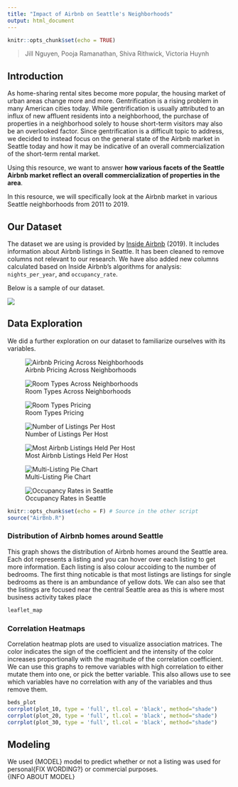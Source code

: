 ```yaml
---
title: "Impact of Airbnb on Seattle's Neighborhoods"
output: html_document
---
```


```r
knitr::opts_chunk$set(echo = TRUE)
```

> Jill Nguyen, Pooja Ramanathan, Shiva Rithwick, Victoria Huynh

## Introduction
As home-sharing rental sites become more popular, the housing market of urban areas change more and more. Gentrification is a rising problem in many American cities today. While gentrification is usually attributed to an influx of new affluent residents into a neighborhood, the purchase of properties in a neighborhood solely to house short-term visitors may also be an overlooked factor. Since gentrification is a difficult topic to address, we decided to instead focus on the general state of the Airbnb market in Seattle today and how it may be indicative of an overall commercialization of the short-term rental market.

Using this resource, we want to answer **how various facets of the Seattle Airbnb market reflect an overall commercialization of properties in the area**.  

In this resource, we will specifically look at the Airbnb market in various Seattle neighborhoods from 2011 to 2019.  

## Our Dataset
The dataset we are using is provided by [Inside Airbnb](http://insideairbnb.com/get-the-data.html) (2019). It includes information about Airbnb listings in Seattle. It has been cleaned to remove columns not relevant to our research. We have also added new columns calculated based on Inside Airbnb's algorithms for analysis: `nights_per_year`, and `occupancy_rate`.

Below is a sample of our dataset. 

![](img/datahead.png)


## Data Exploration
We did a further exploration on our dataset to familiarize ourselves with its variables.

![Airbnb Pricing Across Neighborhoods](img/neighborhoodprice.png)

![Room Types Across Neighborhoods](img/neighborhoodroomtype.png)

![Room Types Pricing](img/roomtypeprice.png)

![Number of Listings Per Host](img/listingsperhost.png)

![Most Airbnb Listings Held Per Host](img/mostlistings.png)

![Multi-Listing Pie Chart](img/multilistings.png) 

![Occupancy Rates in Seattle](img/occupancyrate.png)


```r
knitr::opts_chunk$set(echo = F) # Source in the other script
source("AirBnb.R")
```

### Distribution of Airbnb homes around Seattle

This graph shows the distribution of Airbnb homes around the Seattle area. Each dot represents a listing and you can hover over each listing to get more information. Each listing is also colour accoiding to the number of bedrooms. The first thing noticable is that most listings are listings for single bedrooms as there is an ambundance of yellow dots. We can also see that the listings are focused near the central Seattle area as this is where most business activity takes place

```r
leaflet_map
```

### Correlation Heatmaps

Correlation heatmap plots are used to visualize association matrices. The color indicates the sign of the coefficient and the intensity of the color increases proportionally with the magnitude of the correlation coefficient. We can use this graphs to remove variables with high correlation to either mutate them into one, or pick the better variable. This also allows use to see which variables have no correlation with any of the variables and thus remove them.

```r
beds_plot
corrplot(plot_10, type = 'full', tl.col = 'black', method="shade")
corrplot(plot_20, type = 'full', tl.col = 'black', method="shade")
corrplot(plot_30, type = 'full', tl.col = 'black', method="shade")
```


## Modeling
We used {MODEL} model to predict whether or not a listing was used for personal{FIX WORDING?} or commercial purposes.  
{INFO ABOUT MODEL}